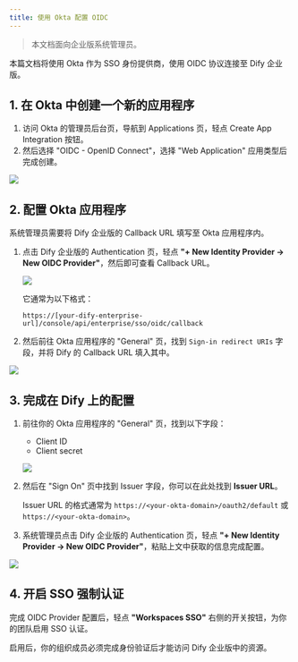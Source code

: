 ```yaml
---
title: 使用 Okta 配置 OIDC
---
```


> 本文档面向企业版系统管理员。

本篇文档将使用 Okta 作为 SSO 身份提供商，使用 OIDC 协议连接至 Dify 企业版。

## 1. 在 Okta 中创建一个新的应用程序

1. 访问 Okta 的管理员后台页，导航到 Applications 页，轻点 Create App Integration 按钮。
2. 然后选择 "OIDC - OpenID Connect"，选择 "Web Application" 应用类型后完成创建。

![](/images/okta-oidc-1.png)

## 2. 配置 Okta 应用程序

系统管理员需要将 Dify 企业版的 Callback URL 填写至 Okta 应用程序内。

1. 点击 Dify 企业版的 Authentication 页，轻点 **"+ New Identity Provider → New OIDC Provider"**，然后即可查看 Callback URL。

   ![](/images/okta-oidc-3.png)

   它通常为以下格式：

   ```
   https://[your-dify-enterprise-url]/console/api/enterprise/sso/oidc/callback
   ```

2. 然后前往 Okta 应用程序的 "General" 页，找到 `Sign-in redirect URIs` 字段，并将 Dify 的 Callback URL 填入其中。

![](/images/okta-oidc-4.png)

## 3. 完成在 Dify 上的配置

1. 前往你的 Okta 应用程序的 "General" 页，找到以下字段：
   * Client ID
   * Client secret

   ![](/images/okta-oidc-5.png)

2. 然后在 "Sign On" 页中找到 Issuer 字段，你可以在此处找到 **Issuer URL**。

   Issuer URL 的格式通常为 `https://<your-okta-domain>/oauth2/default` 或 `https://<your-okta-domain>`。

3. 系统管理员点击 Dify 企业版的 Authentication 页，轻点 **"+ New Identity Provider → New OIDC Provider"**，粘贴上文中获取的信息完成配置。

![](/images/okta-oidc-6.png)

## 4. 开启 SSO 强制认证

完成 OIDC Provider 配置后，轻点 **"Workspaces SSO"** 右侧的开关按钮，为你的团队启用 SSO 认证。

启用后，你的组织成员必须完成身份验证后才能访问 Dify 企业版中的资源。